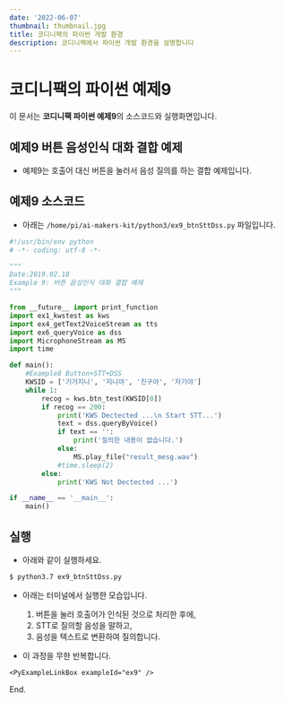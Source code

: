 ```yaml
---
date: '2022-06-07'
thumbnail: thumbnail.jpg
title: 코디니팩의 파이썬 개발 환경
description: 코디니팩에서 파이썬 개발 환경을 설명합니다
---
```


# 코디니팩의 파이썬 예제9

<MdxTextBox>
    <Box sx={{ color: 'secondary.main', fontWeight: 600, mb: 1 }}>
        이 문서는 <b>코디니팩 파이썬 예제9</b>의 소스코드와 실행화면입니다.
    </Box>
</MdxTextBox>

## 예제9 버튼 음성인식 대화 결합 예제

-   예제9는 호출어 대신 버튼을 눌러서 음성 질의를 하는 결합 예제입니다.

    <MdxImageView src="/images/codinypack-py/ex9_out2.png" caption="아케이드 스위치 누르기" />

## 예제9 소스코드

-   아래는 `/home/pi/ai-makers-kit/python3/ex9_btnSttDss.py` 파일입니다.

```python
#!/usr/bin/env python
# -*- coding: utf-8 -*-

"""
Date:2019.02.18
Example 9: 버튼 음성인식 대화 결합 예제
"""

from __future__ import print_function
import ex1_kwstest as kws
import ex4_getText2VoiceStream as tts
import ex6_queryVoice as dss
import MicrophoneStream as MS
import time

def main():
    #Example8 Button+STT+DSS
    KWSID = ['기가지니', '지니야', '친구야', '자기야']
    while 1:
        recog = kws.btn_test(KWSID[0])
        if recog == 200:
            print('KWS Dectected ...\n Start STT...')
            text = dss.queryByVoice()
            if text == '':
                print('질의한 내용이 없습니다.')
            else:
                MS.play_file("result_mesg.wav")
            #time.sleep(2)
        else:
            print('KWS Not Dectected ...')

if __name__ == '__main__':
    main()

```

## 실행

-   아래와 같이 실행하세요.

```bash
$ python3.7 ex9_btnSttDss.py
```

-   아래는 터미널에서 실행한 모습입니다.
    1.  버튼을 눌러 호출어가 인식된 것으로 처리한 후에,
    1.  STT로 질의할 음성을 말하고,
    1.  음성을 텍스트로 변환하여 질의합니다.
-   이 과정을 무한 반복합니다.

    <MdxImageView src="/images/codinypack-py/ex9_out1.png" caption="예제 실행" />

<PyGinsideLimit />

    <PyExampleLinkBox exampleId="ex9" />

End.
